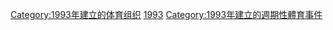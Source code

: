 {{Cat topic in year| topic=建立的體育聯賽| year=1993}}
[[Category:1993年建立的体育组织|Category:1993年建立的体育组织]]
[[Category:各年建立的體育聯賽|1993]]
[[Category:1993年建立的週期性體育事件|Category:1993年建立的週期性體育事件]]